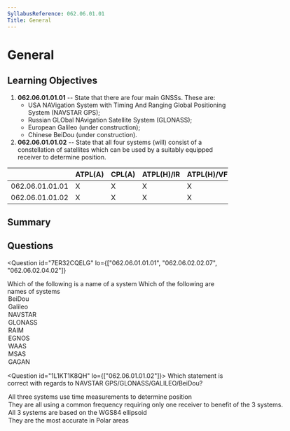 ```yaml
---
SyllabusReference: 062.06.01.01
Title: General
---
```


# General

## Learning Objectives

1. **062.06.01.01.01** -- State that there are four main GNSSs. These are:
   - USA NAVigation System with Timing And Ranging Global Positioning System
     (NAVSTAR GPS);
   - Russian GLObal NAvigation Satellite System (GLONASS);
   - European Galileo (under construction);
   - Chinese BeiDou (under construction).
2. **062.06.01.01.02** -- State that all four systems (will) consist of a
   constellation of satellites which can be used by a suitably equipped receiver
   to determine position.

|                 | ATPL(A) | CPL(A) | ATPL(H)/IR | ATPL(H)/VFR | CPL(H) | IR  | CBIR(A) |
| --------------- | ------- | ------ | ---------- | ----------- | ------ | --- | ------- |
| 062.06.01.01.01 | X       | X      | X          | X           | X      | X   | X       |
| 062.06.01.01.02 | X       | X      | X          | X           | X      | X   | X       |

## Summary

## Questions

<Question
  id="7ER32CQELG"
  lo={["062.06.01.01.01", "062.06.02.02.07", "062.06.02.04.02"]}
>
  <Text variant="oneCorrect">
    Which of the following is a name of a <Subject /> system
  </Text>
  <Text variant="multipleCorrect" select={5}>
    Which of the following are names of <Subject /> systems
  </Text>
  <Option subject={[["GNSS"]]} why="Chinese GNSS System (under construction)">
    BeiDou
  </Option>
  <Option subject={[["GNSS"]]} why="European GNSS System (under construction)">
    Galileo
  </Option>
  <Option subject={[["GNSS"]]} why="American GNSS System (GPS)">
    NAVSTAR
  </Option>
  <Option subject={[["GNSS"]]} why="Russian GNSS System">
    GLONASS
  </Option>
  <Option
    subject={[["ABAS using only GNSS"]]}
    why="RAIM stands for Receiver Autonomous Integrity Monitoring"
  >
    RAIM
  </Option>
  <Option
    subject={[["SBAS"]]}
    why="European Satellite-based augmentation systems (SBASs)"
  >
    EGNOS
  </Option>
  <Option
    subject={[["SBAS"]]}
    why="American Satellite-based augmentation systems (SBASs)"
  >
    WAAS
  </Option>
  <Option
    subject={[["SBAS"]]}
    why="Japanse Satellite-based augmentation systems (SBASs)"
  >
    MSAS
  </Option>
  <Option
    subject={[["SBAS"]]}
    why="Indian Satellite-based augmentation systems (SBASs)"
  >
    GAGAN
  </Option>
</Question>

<Question id="1L1KT1K8QH" lo={["062.06.01.01.02"]}>
  <Text variant="oneCorrect">
    Which statement is correct with regards to NAVSTAR
    GPS/GLONASS/GALILEO/BeiDou?
  </Text>
  <Option correct why="This is the basic principle of all GNSS systems">
    All three systems use time measurements to determine position
  </Option>
  <Option why="All systems use a different frequency and require separate receivers.">
    They are all using a common frequency requiring only one receiver to benefit
    of the 3 systems.
  </Option>
  <Option why="Only GPS and GALILEO use this model. Fun fact! The WGS84 model was designed to produce the least ammount of errors for the continental USA. As such it's often inadequate in distant places like Russia and China.">
    All 3 systems are based on the WGS84 ellipsoid
  </Option>
  <Option why="All these systems are designed to provide better coverage and accuracy for users in the sub-polar zones.">
    They are the most accurate in Polar areas
  </Option>
</Question>
